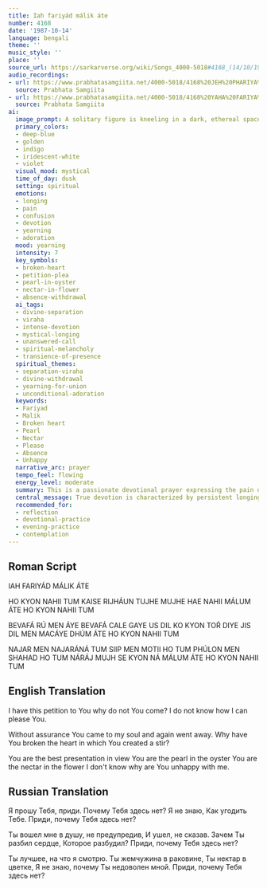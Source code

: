 ```yaml
---
title: Iah fariyád málik áte
number: 4168
date: '1987-10-14'
language: bengali
theme: ''
music_style: ''
place: ''
source_url: https://sarkarverse.org/wiki/Songs_4000-5018#4168_(14/10/1987)_K_Urdu/Hindi
audio_recordings:
- url: https://www.prabhatasamgiita.net/4000-5018/4168%20JEH%20PHARIYA%27DA%20MA%27LIKA%20A%27TE%20HO%20KYOM%20NAHI%20TUM.mp3
  source: Prabhata Samgiita
- url: https://www.prabhatasamgiita.net/4000-5018/4168%20YAHA%20FARIYA%27D%20MA%27LIKA.mp3
  source: Prabhata Samgiita
ai:
  image_prompt: A solitary figure is kneeling in a dark, ethereal space, reaching toward a rapidly fading, warm golden light that symbolizes the departing Divine presence. The composition should highlight the intense contrast between the deep, sorrowful indigo and violet shadows and the ephemeral golden radiance. Incorporate subtle symbolic elements like fragmented, luminous lines resembling a 'broken heart' scattered around the figure, emphasizing the feeling of withdrawal and persistent yearning.
  primary_colors:
  - deep-blue
  - golden
  - indigo
  - iridescent-white
  - violet
  visual_mood: mystical
  time_of_day: dusk
  setting: spiritual
  emotions:
  - longing
  - pain
  - confusion
  - devotion
  - yearning
  - adoration
  mood: yearning
  intensity: 7
  key_symbols:
  - broken-heart
  - petition-plea
  - pearl-in-oyster
  - nectar-in-flower
  - absence-withdrawal
  ai_tags:
  - divine-separation
  - viraha
  - intense-devotion
  - mystical-longing
  - unanswered-call
  - spiritual-melancholy
  - transience-of-presence
  spiritual_themes:
  - separation-viraha
  - divine-withdrawal
  - yearning-for-union
  - unconditional-adoration
  keywords:
  - Fariyad
  - Malik
  - Broken heart
  - Pearl
  - Nectar
  - Please
  - Absence
  - Unhappy
  narrative_arc: prayer
  tempo_feel: flowing
  energy_level: moderate
  summary: This is a passionate devotional prayer expressing the pain of separation (Viraha) from the Divine Master (Malik). The devotee is confused and hurt because the Beloved, who once awakened and 'stirred' the heart, has departed without warning, leaving the devotee heartbroken. Despite the pain and confusion over perceived displeasure, the devotee still holds the Divine as the ultimate source of beauty and essence (pearl, nectar).
  central_message: True devotion is characterized by persistent longing and a heartfelt plea for the Divine presence, even when faced with the pain of perceived withdrawal.
  recommended_for:
  - reflection
  - devotional-practice
  - evening-practice
  - contemplation
---
```


## Roman Script

IAH FARIYÁD MÁLIK ÁTE

HO KYON NAHII TUM
KAISE RIJHÁUN TUJHE
MUJHE HAE NAHII MÁLUM
ÁTE HO KYON NAHII TUM

BEVAFÁ RÚ MEN ÁYE
BEVAFÁ CALE GAYE
US DIL KO KYON TOŔ DIYE
JIS DIL MEN MACÁYE DHÚM
ÁTE HO KYON NAHII TUM

NAJAR MEN NAJARÁNÁ TUM
SIIP MEN MOTII HO TUM
PHÚLON MEN SHAHAD HO TUM
NÁRÁJ MUJH SE KYON NÁ MÁLUM
ÁTE HO KYON NAHII TUM

## English Translation

I have this petition to You
why do not You come?
I do not know how I can please You.

Without assurance You came to my soul
and again went away.
Why have You broken the heart
in which You created a stir?

You are the best presentation in view
You are the pearl in the oyster
You are the nectar in the flower
I don't know why are You unhappy with me.

## Russian Translation

Я прошу Тебя, приди.
Почему Тебя здесь нет?
Я не знаю,
Как угодить Тебе.
Приди, почему Тебя здесь нет?

Ты вошел мне в душу, не предупредив,
И ушел, не сказав.
Зачем Ты разбил сердце,
Которое разбудил?
Приди, почему Тебя здесь нет?

Ты лучшее, на что я смотрю.
Ты жемчужина в раковине,
Ты нектар в цветке,
Я не знаю, почему Ты недоволен мной.
Приди, почему Тебя здесь нет?
